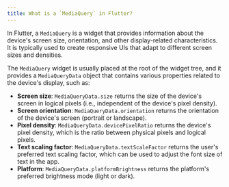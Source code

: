 ```yaml
---
title: What is a `MediaQuery` in Flutter?
---
```


In Flutter, a `MediaQuery` is a widget that provides information about the device's screen size, orientation, and other display-related characteristics. It is typically used to create responsive UIs that adapt to different screen sizes and densities.

The `MediaQuery` widget is usually placed at the root of the widget tree, and it provides a `MediaQueryData` object that contains various properties related to the device's display, such as:

- **Screen size**: `MediaQueryData.size` returns the size of the device's screen in logical pixels (i.e., independent of the device's pixel density).
- **Screen orientation**: `MediaQueryData.orientation` returns the orientation of the device's screen (portrait or landscape).
- **Pixel density**: `MediaQueryData.devicePixelRatio` returns the device's pixel density, which is the ratio between physical pixels and logical pixels.
- **Text scaling factor**: `MediaQueryData.textScaleFactor` returns the user's preferred text scaling factor, which can be used to adjust the font size of text in the app.
- **Platform**: `MediaQueryData.platformBrightness` returns the platform's preferred brightness mode (light or dark).
